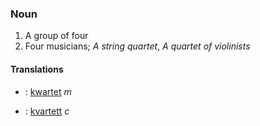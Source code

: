 ===Noun===
#A group of four
#Four musicians; ''A string quartet'', ''A quartet of violinists''

====Translations====
*{{pl}}: [[kwartet]] ''m''
*{{sv}}: [[kvartett]] ''c''